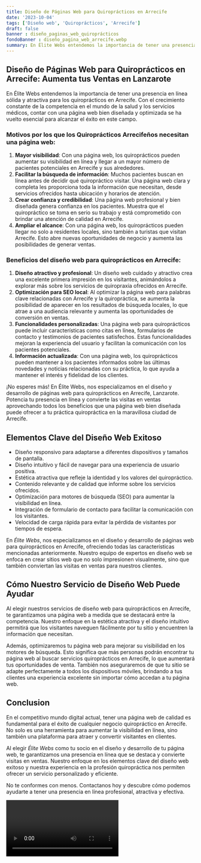 ```yaml
---
title: Diseño de Páginas Web para Quiroprácticos en Arrecife
date: '2023-10-04'
tags: ['Diseño web', 'Quiroprácticos', 'Arrecife']
draft: false
banner : diseño_paginas_web_quiroprácticos
fondoBanner : diseño_pagina_web_arrecife.webp
summary: En Élite Webs entendemos la importancia de tener una presencia en línea sólida y atractiva para los quiroprácticos en Arrecife. Con el crecimiento constante de la competencia en el mundo de la salud y los servicios médicos, contar con una página web bien diseñada y optimizada se ha vuelto esencial para alcanzar el éxito en este campo.
---
```


## Diseño de Páginas Web para Quiroprácticos en Arrecife: Aumenta tus Ventas en Lanzarote

En Élite Webs entendemos la importancia de tener una presencia en línea sólida y atractiva para los quiroprácticos en Arrecife. Con el crecimiento constante de la competencia en el mundo de la salud y los servicios médicos, contar con una página web bien diseñada y optimizada se ha vuelto esencial para alcanzar el éxito en este campo.

### Motivos por los que los Quiroprácticos Arrecifeños necesitan una página web:

1. **Mayor visibilidad**: Con una página web, los quiroprácticos pueden aumentar su visibilidad en línea y llegar a un mayor número de pacientes potenciales en Arrecife y sus alrededores.
2. **Facilitar la búsqueda de información**: Muchos pacientes buscan en línea antes de decidir qué quiropráctico visitar. Una página web clara y completa les proporciona toda la información que necesitan, desde servicios ofrecidos hasta ubicación y horarios de atención.
3. **Crear confianza y credibilidad**: Una página web profesional y bien diseñada genera confianza en los pacientes. Muestra que el quiropráctico se toma en serio su trabajo y está comprometido con brindar una atención de calidad en Arrecife.
4. **Ampliar el alcance**: Con una página web, los quiroprácticos pueden llegar no solo a residentes locales, sino también a turistas que visitan Arrecife. Esto abre nuevas oportunidades de negocio y aumenta las posibilidades de generar ventas.

### Beneficios del diseño web para quiroprácticos en Arrecife:

1. **Diseño atractivo y profesional**: Un diseño web cuidado y atractivo crea una excelente primera impresión en los visitantes, animándolos a explorar más sobre los servicios de quiropraxia ofrecidos en Arrecife.
2. **Optimización para SEO local**: Al optimizar la página web para palabras clave relacionadas con Arrecife y la quiropráctica, se aumenta la posibilidad de aparecer en los resultados de búsqueda locales, lo que atrae a una audiencia relevante y aumenta las oportunidades de conversión en ventas.
3. **Funcionalidades personalizadas**: Una página web para quiroprácticos puede incluir características como citas en línea, formularios de contacto y testimonios de pacientes satisfechos. Estas funcionalidades mejoran la experiencia del usuario y facilitan la comunicación con los pacientes potenciales.
4. **Información actualizada**: Con una página web, los quiroprácticos pueden mantener a los pacientes informados sobre las últimas novedades y noticias relacionadas con su práctica, lo que ayuda a mantener el interés y fidelidad de los clientes.

¡No esperes más! En Élite Webs, nos especializamos en el diseño y desarrollo de páginas web para quiroprácticos en Arrecife, Lanzarote. Potencia tu presencia en línea y convierte las visitas en ventas aprovechando todos los beneficios que una página web bien diseñada puede ofrecer a tu práctica quiropráctica en la maravillosa ciudad de Arrecife.

<GifSeo />

<Cta />

## Elementos Clave del Diseño Web Exitoso

- Diseño responsivo para adaptarse a diferentes dispositivos y tamaños de pantalla.
- Diseño intuitivo y fácil de navegar para una experiencia de usuario positiva.
- Estética atractiva que refleje la identidad y los valores del quiropráctico.
- Contenido relevante y de calidad que informe sobre los servicios ofrecidos.
- Optimización para motores de búsqueda (SEO) para aumentar la visibilidad en línea.
- Integración de formulario de contacto para facilitar la comunicación con los visitantes.
- Velocidad de carga rápida para evitar la pérdida de visitantes por tiempos de espera.

En *Élite Webs*, nos especializamos en el diseño y desarrollo de páginas web para quiroprácticos en Arrecife, ofreciendo todas las características mencionadas anteriormente. Nuestro equipo de expertos en diseño web se enfoca en crear sitios web que no solo impresionen visualmente, sino que también conviertan las visitas en ventas para nuestros clientes.

## Cómo Nuestro Servicio de Diseño Web Puede Ayudar

Al elegir nuestros servicios de diseño web para quiroprácticos en Arrecife, te garantizamos una página web a medida que se destacará entre la competencia. Nuestro enfoque en la estética atractiva y el diseño intuitivo permitirá que los visitantes naveguen fácilmente por tu sitio y encuentren la información que necesitan.

Además, optimizaremos tu página web para mejorar su visibilidad en los motores de búsqueda. Esto significa que más personas podrán encontrar tu página web al buscar servicios quiroprácticos en Arrecife, lo que aumentará tus oportunidades de venta. También nos aseguraremos de que tu sitio se adapte perfectamente a todos los dispositivos móviles, brindando a tus clientes una experiencia excelente sin importar cómo accedan a tu página web.

## Conclusion

En el competitivo mundo digital actual, tener una página web de calidad es fundamental para el éxito de cualquier negocio quiropráctico en Arrecife. No solo es una herramienta para aumentar la visibilidad en línea, sino también una plataforma para atraer y convertir visitantes en clientes.

Al elegir *Élite Webs* como tu socio en el diseño y desarrollo de tu página web, te garantizamos una presencia en línea que se destaca y convierte visitas en ventas. Nuestro enfoque en los elementos clave del diseño web exitoso y nuestra experiencia en la profesión quiropráctica nos permiten ofrecer un servicio personalizado y eficiente.

No te conformes con menos. Contactanos hoy y descubre cómo podemos ayudarte a tener una presencia en línea profesional, atractiva y efectiva.

<Video />

<CtaBot job='Quiroprácticos' city='Arrecife'/>

<Gmaps query='Arrecife+españa+maps' />